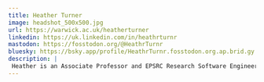 ```yaml
---
title: Heather Turner
image: headshot_500x500.jpg
url: https://warwick.ac.uk/heatherturner
linkedin: https://uk.linkedin.com/in/heathrturnr
mastodon: https://fosstodon.org/@HeathrTurnr
bluesky: https://bsky.app/profile/HeathrTurnr.fosstodon.org.ap.brid.gy
description: |
 Heather is an Associate Professor and EPSRC Research Software Engineering Fellow in the Statistics Department at the University of Warwick, UK. She has over 20 years of experience in the development of statistical code and software, gained through positions in academia, industry, and as a freelance consultant. In research, she has developed a portfolio of R packages for statistical modelling and collaborated on applications in sports, social science and agriculture. In her work with industry, she has specialised in applications in pharmaceutical R&D, with companies including Pfizer, Johnson & Johnson and Roche. Heather is active in community management and engagement among R users and developers. She is on the board of the R Foundation and chairs the R Contribution Working Group (fostering the community of contributors to the R project) and the R Forwards taskforce (widening the participation of under-represented groups in the R community).
---
```

